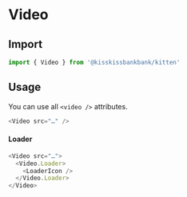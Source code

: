 
<Meta title="Atoms/Video" component={Video} />

# Video

## Import

```js
import { Video } from '@kisskissbankbank/kitten'
```

## Usage

<Canvas>
  <Story name="Video" story={stories.Default} />
</Canvas>

You can use all `<video />` attributes.

```js
<Video src="…" />
```

#### Loader

```js
<Video src="…">
  <Video.Loader>
    <LoaderIcon />
  </Video.Loader>
</Video>
```
